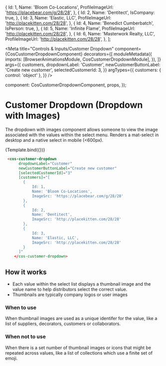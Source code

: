 
  {
    Id: 1,
    Name: 'Bloom Co-Locations',
    ProfileImageUrl: 'https://placebear.com/g/28/28',
  },
  {
    Id: 2,
    Name: 'Dentitect',
    IsCompany: true,
  },
  {
    Id: 3,
    Name: 'Elastic, LLC',
    ProfileImageUrl: 'http://placekitten.com/28/28',
  },
  {
    Id: 4,
    Name: 'Benedict Cumberbatch',
    IsPerson: true,
  },
  {
    Id: 5,
    Name: 'Infinite Flame',
    ProfileImageUrl: 'http://placekitten.com/28/28',
  },
  {
    Id: 6,
    Name: 'Masterwork Realty, LLC',
    ProfileImageUrl: 'http://placekitten.com/28/28',
  },
];

<Meta
  title="Controls &amp; Inputs/Customer Dropdown"
  component={CosCustomerDropdownComponent}
  decorators={[
    moduleMetadata({
      imports: [BrowserAnimationsModule, CosCustomerDropdownModule],
    }),
  ]}
  args={{
    customers,
    dropdownLabel: 'Customer',
    newCustomerButtonLabel: 'Create new customer',
    selectedCustomerId: 3,
  }}
  argTypes={{
    customers: { control: 'object' },
  }}
/>

  component: CosCustomerDropdownComponent,
  props,
});

# Customer Dropdown (Dropdown with Images)

The dropdown with images component allows someone to view the image associated with the values within the select menu.
Renders a mat-select in desktop and a native select in mobile (<600px).

<Canvas>
  <Story name="Primary">{Template.bind({})}</Story>
</Canvas>

```html
 <cos-customer-dropdown
      dropdownLabel="Customer"
      newCustomerButtonLabel="Create new customer"
      [selectedCustomerId]="3"
      [customers]="[
        {
            Id: 1,
            Name: 'Bloom Co-Locations',
            ImageSrc: 'https://placebear.com/g/28/28'
        },
        {
            Id: 2,
            Name: 'Dentitect',
            ImageSrc: 'http://placekitten.com/28/28'
        },
        {
            Id: 3,
            Name: 'Elastic, LLC',
            ImageSrc: 'http://placekitten.com/28/28'
        }
      ]"
    </cos-customer-dropdown>
```

<ArgsTable of={CosCustomerDropdownComponent} />

## How it works

- Each value within the select list displays a thumbnail image and the value name to help distributors select the correct value.
- Thumbnails are typically company logos or user images

### When to use

When thumbnail images are used as a unique identifer for the value, like a list of suppliers, decorators, customers or collaborators.

### When not to use

When there is a set number of thumbnail images or icons that might be repeated across values, like a list of collections which use a finite set of emoji.
